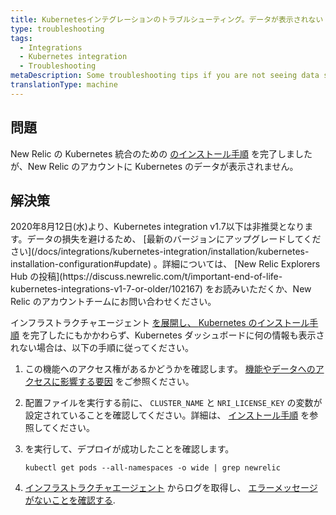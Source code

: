 ```yaml
---
title: Kubernetesインテグレーションのトラブルシューティング。データが表示されない
type: troubleshooting
tags:
  - Integrations
  - Kubernetes integration
  - Troubleshooting
metaDescription: Some troubleshooting tips if you are not seeing data show up for your New Relic Kubernetes integration.
translationType: machine
---
```


## 問題

New Relic の Kubernetes 統合のための [のインストール手順](/docs/kubernetes-monitoring-integration#install) を完了しましたが、New Relic のアカウントに Kubernetes のデータが表示されません。

## 解決策

<Callout variant="important">
  2020年8月12日(水)より、Kubernetes integration v1.7以下は非推奨となります。データの損失を避けるため、 [最新のバージョンにアップグレードしてください](/docs/integrations/kubernetes-integration/installation/kubernetes-installation-configuration#update) 。詳細については、 [New Relic Explorers Hub の投稿](https://discuss.newrelic.com/t/important-end-of-life-kubernetes-integrations-v1-7-or-older/102167) をお読みいただくか、New Relic のアカウントチームにお問い合わせください。
</Callout>

インフラストラクチャエージェント [を展開し、 ](/docs/infrastructure/install-infrastructure-agent/get-started/install-infrastructure-agent/#install)[Kubernetes のインストール手順](/docs/kubernetes-monitoring-integration#install) を完了したにもかかわらず、Kubernetes ダッシュボードに何の情報も表示されない場合は、以下の手順に従ってください。

1. この機能へのアクセス権があるかどうかを確認します。 [機能やデータへのアクセスに影響する要因](/docs/accounts/accounts-billing/general-account-settings/factors-affecting-access-features-data) をご参照ください。

2. 配置ファイルを実行する前に、 `CLUSTER_NAME` と `NRI_LICENSE_KEY` の変数が設定されていることを確認してください。詳細は、 [インストール手順](/docs/integrations/host-integrations/host-integrations-list/kubernetes-monitoring-integration#install) を参照してください。

3. を実行して、デプロイが成功したことを確認します。

   ```
   kubectl get pods --all-namespaces -o wide | grep newrelic
   ```

4. [インフラストラクチャエージェント](/docs/integrations/kubernetes-integration/troubleshooting/get-logs-version) からログを取得し、 [エラーメッセージがないことを確認する](/docs/integrations/host-integrations/troubleshooting/kubernetes-integration-troubleshooting-error-messages).